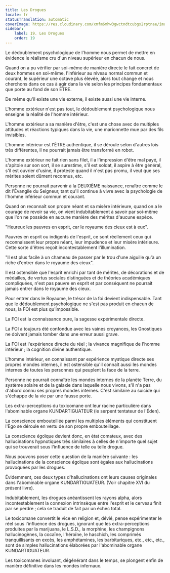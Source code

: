 ```yaml
---
title: Les Drogues
locale: fr
statusTranslation: automatic
coverImage: https://res.cloudinary.com/xmfm6mhw3gwctndtcubgx2rptnae/image/upload/v1741354419/small_cover_la_gran_rebelion_28716e29d2.webp
sidebar:
    label: 19. Les Drogues
    order: 19
---
```

Le dédoublement psychologique de l'homme nous permet de mettre en évidence le réalisme cru d'un niveau supérieur en chacun de nous.

Quand on a pu vérifier par soi-même de manière directe le fait concret de deux hommes en soi-même, l'inférieur au niveau normal commun et courant, le supérieur une octave plus élevée, alors tout change et nous cherchons dans ce cas à agir dans la vie selon les principes fondamentaux que porte au fond de son ÊTRE.

De même qu'il existe une vie externe, il existe aussi une vie interne.

L'homme extérieur n'est pas tout, le dédoublement psychologique nous enseigne la réalité de l'homme intérieur.

L'homme extérieur a sa manière d'être, c'est une chose avec de multiples attitudes et réactions typiques dans la vie, une marionnette mue par des fils invisibles.

L'homme intérieur est l'ÊTRE authentique, il se déroule selon d'autres lois très différentes, il ne pourrait jamais être transformé en robot.

L'homme extérieur ne fait rien sans filet, il a l'impression d'être mal payé, il s'apitoie sur son sort, il se surestime, s'il est soldat, il aspire à être général, s'il est ouvrier d'usine, il proteste quand il n'est pas promu, il veut que ses mérites soient dûment reconnus, etc.

Personne ne pourrait parvenir à la DEUXIÈME naissance, renaître comme le dit l'Évangile du Seigneur, tant qu'il continue à vivre avec la psychologie de l'homme inférieur commun et courant.

Quand on reconnaît son propre néant et sa misère intérieure, quand on a le courage de revoir sa vie, on vient indubitablement à savoir par soi-même que l'on ne possède en aucune manière des mérites d'aucune espèce.

"Heureux les pauvres en esprit, car le royaume des cieux est à eux".

Pauvres en esprit ou indigents de l'esprit, ce sont réellement ceux qui reconnaissent leur propre néant, leur impudence et leur misère intérieure. Cette sorte d'êtres reçoit incontestablement l'illumination.

"Il est plus facile à un chameau de passer par le trou d'une aiguille qu'à un riche d'entrer dans le royaume des cieux".

Il est ostensible que l'esprit enrichi par tant de mérites, de décorations et de médailles, de vertus sociales distinguées et de théories académiques compliquées, n'est pas pauvre en esprit et par conséquent ne pourrait jamais entrer dans le royaume des cieux.

Pour entrer dans le Royaume, le trésor de la foi devient indispensable. Tant que le dédoublement psychologique ne s'est pas produit en chacun de nous, la FOI est plus qu'impossible.

La FOI est la connaissance pure, la sagesse expérimentale directe.

La FOI a toujours été confondue avec les vaines croyances, les Gnostiques ne doivent jamais tomber dans une erreur aussi grave.

La FOI est l'expérience directe du réel ; la vivance magnifique de l'homme intérieur ; la cognition divine authentique.

L'homme intérieur, en connaissant par expérience mystique directe ses propres mondes internes, il est ostensible qu'il connaît aussi les mondes internes de toutes les personnes qui peuplent la face de la terre.

Personne ne pourrait connaître les mondes internes de la planète Terre, du système solaire et de la galaxie dans laquelle nous vivons, s'il n'a pas d'abord connu ses propres mondes internes. C'est similaire au suicide qui s'échappe de la vie par une fausse porte.

Les extra-perceptions du toxicomane ont leur racine particulière dans l'abominable organe KUNDARTIGUATEUR (le serpent tentateur de l'Éden).

La conscience embouteillée parmi les multiples éléments qui constituent l'Ego se déroule en vertu de son propre embouteillage.

La conscience égoïque devient donc, en état comateux, avec des hallucinations hypnotiques très similaires à celles de n'importe quel sujet qui se trouverait sous l'influence de telle ou telle drogue.

Nous pouvons poser cette question de la manière suivante : les hallucinations de la conscience égoïque sont égales aux hallucinations provoquées par les drogues.

Évidemment, ces deux types d'hallucinations ont leurs causes originales dans l'abominable organe KUNDARTIGUATEUR. (Voir chapitre XVI du présent livre).

Indubitablement, les drogues anéantissent les rayons alpha, alors incontestablement la connexion intrinsèque entre l'esprit et le cerveau finit par se perdre ; cela se traduit de fait par un échec total.

Le toxicomane convertit le vice en religion et, dévié, pense expérimenter le réel sous l'influence des drogues, ignorant que les extra-perceptions produites par la marijuana, le L.S.D., la morphine, les champignons hallucinogènes, la cocaïne, l'héroïne, le haschich, les comprimés tranquillisants en excès, les amphétamines, les barbituriques, etc., etc., etc., sont de simples hallucinations élaborées par l'abominable organe KUNDARTIGUATEUR.

Les toxicomanes involuant, dégénérant dans le temps, se plongent enfin de manière définitive dans les mondes infernaux.

